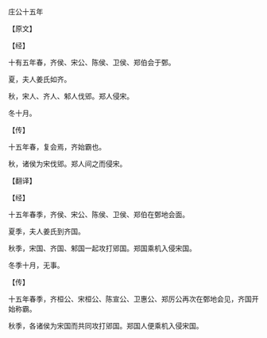 

庄公十五年

【原文】

【经】

十有五年春，齐侯、宋公、陈侯、卫侯、郑伯会于鄄。

夏，夫人姜氏如齐。

秋，宋人、齐人、邾人伐郳。郑人侵宋。

冬十月。

【传】

十五年春，复会焉，齐始霸也。

秋，诸侯为宋伐郳。郑人间之而侵宋。

【翻译】

【经】

十五年春季，齐侯、宋公、陈侯、卫侯、郑伯在鄄地会面。

夏季，夫人姜氏到齐国。

秋季，宋国、齐国、邾国一起攻打郳国。郑国乘机入侵宋国。

冬季十月，无事。

【传】

十五年春季，齐桓公、宋桓公、陈宣公、卫惠公、郑厉公再次在鄄地会见，齐国开始称霸。

秋季，各诸侯为宋国而共同攻打郳国。郑国人便乘机入侵宋国。

